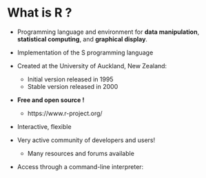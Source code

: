 # What is R ?

* Programming language and environment for **data manipulation**, **statistical computing**, and **graphical display**.

* Implementation of the S programming language

* Created at the University of Auckland, New Zealand:
	+ Initial version released in 1995
	+ Stable version released in 2000
* **Free and open source !**
	+ https://www.r-project.org/

* Interactive, flexible

* Very active community of developers and users!
	+ Many resources and forums available

* Access through a command-line interpreter:



